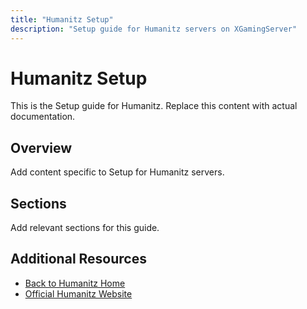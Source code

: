 ```yaml
---
title: "Humanitz Setup"
description: "Setup guide for Humanitz servers on XGamingServer"
---
```


# Humanitz Setup

This is the Setup guide for Humanitz. Replace this content with actual documentation.

## Overview

Add content specific to Setup for Humanitz servers.

## Sections

Add relevant sections for this guide.

## Additional Resources

- [Back to Humanitz Home](./index)
- [Official Humanitz Website](https://example.com)
